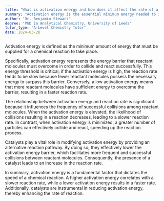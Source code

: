 ```yaml
---
title: "What is activation energy and how does it affect the rate of a reaction?"
summary: "Activation energy is the essential minimum energy needed to initiate a chemical reaction. It determines the rate at which reactions proceed and influences reaction feasibility."
author: "Dr. Benjamin Stewart"
degree: "PhD in Analytical Chemistry, University of Leeds"
tutor_type: "A-Level Chemistry Tutor"
date: 2024-03-28
---
```


Activation energy is defined as the minimum amount of energy that must be supplied for a chemical reaction to take place.

Specifically, activation energy represents the energy barrier that reactant molecules must overcome in order to collide and react successfully. This energy threshold is critical; if the activation energy is high, the reaction rate tends to be slow because fewer reactant molecules possess the necessary energy to surpass this barrier. Conversely, a low activation energy means that more reactant molecules have sufficient energy to overcome the barrier, resulting in a faster reaction rate.

The relationship between activation energy and reaction rate is significant because it influences the frequency of successful collisions among reactant molecules. When the activation energy is elevated, the likelihood of collisions resulting in a reaction decreases, leading to a slower reaction rate. In contrast, when activation energy is minimized, a greater number of particles can effectively collide and react, speeding up the reaction process.

Catalysts play a vital role in modifying activation energy by providing an alternative reaction pathway. By doing so, they effectively lower the activation energy barrier, which facilitates more frequent and successful collisions between reactant molecules. Consequently, the presence of a catalyst leads to an increase in the reaction rate.

In summary, activation energy is a fundamental factor that dictates the speed of a chemical reaction. A higher activation energy correlates with a slower reaction rate, while a lower activation energy results in a faster rate. Additionally, catalysts are instrumental in reducing activation energy, thereby enhancing the rate of reaction.
    